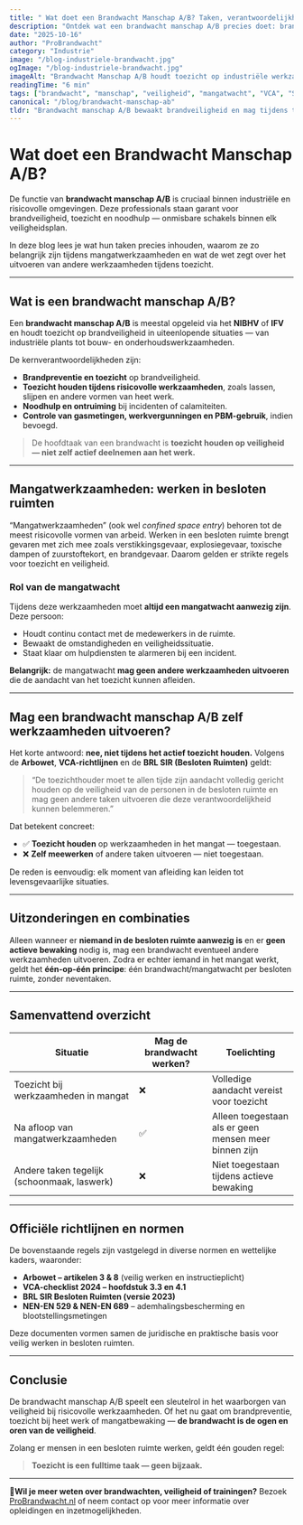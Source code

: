 ```yaml
---
title: " Wat doet een Brandwacht Manschap A/B? Taken, verantwoordelijkheden en regels"
description: "Ontdek wat een brandwacht manschap A/B precies doet: brandpreventie, toezicht bij risicovolle werkzaamheden, mangatwacht-taken en de richtlijnen vanuit Arbowet, VCA, SIR en NEN."
date: "2025-10-16"
author: "ProBrandwacht"
category: "Industrie"
image: "/blog-industriele-brandwacht.jpg"
ogImage: "/blog-industriele-brandwacht.jpg"
imageAlt: "Brandwacht Manschap A/B houdt toezicht op industriële werkzaamheden"
readingTime: "6 min"
tags: ["brandwacht", "manschap", "veiligheid", "mangatwacht", "VCA", "SIR", "Arbowet"]
canonical: "/blog/brandwacht-manschap-ab"
tldr: "Brandwacht manschap A/B bewaakt brandveiligheid en mag tijdens toezicht nooit meewerken; Arbowet, VCA en BRL SIR eisen volledige focus op toezicht in besloten ruimten."
---
```


#  Wat doet een Brandwacht Manschap A/B?

De functie van **brandwacht manschap A/B** is cruciaal binnen industriële en risicovolle omgevingen. Deze professionals staan garant voor brandveiligheid, toezicht en noodhulp — onmisbare schakels binnen elk veiligheidsplan.

In deze blog lees je wat hun taken precies inhouden, waarom ze zo belangrijk zijn tijdens mangatwerkzaamheden en wat de wet zegt over het uitvoeren van andere werkzaamheden tijdens toezicht.

---

##  Wat is een brandwacht manschap A/B?

Een **brandwacht manschap A/B** is meestal opgeleid via het **NIBHV** of **IFV** en houdt toezicht op brandveiligheid in uiteenlopende situaties — van industriële plants tot bouw- en onderhoudswerkzaamheden.

De kernverantwoordelijkheden zijn:

-  **Brandpreventie en toezicht** op brandveiligheid.
-  **Toezicht houden tijdens risicovolle werkzaamheden**, zoals lassen, slijpen en andere vormen van heet werk.
-  **Noodhulp en ontruiming** bij incidenten of calamiteiten.
-  **Controle van gasmetingen, werkvergunningen en PBM-gebruik**, indien bevoegd.

>  De hoofdtaak van een brandwacht is **toezicht houden op veiligheid — niet zelf actief deelnemen aan het werk.**

---

##  Mangatwerkzaamheden: werken in besloten ruimten

“Mangatwerkzaamheden” (ook wel *confined space entry*) behoren tot de meest risicovolle vormen van arbeid. Werken in een besloten ruimte brengt gevaren met zich mee zoals verstikkingsgevaar, explosiegevaar, toxische dampen of zuurstoftekort, en brandgevaar. Daarom gelden er strikte regels voor toezicht en veiligheid.

### Rol van de mangatwacht

Tijdens deze werkzaamheden moet **altijd een mangatwacht aanwezig zijn**. Deze persoon:

- Houdt continu contact met de medewerkers in de ruimte.
- Bewaakt de omstandigheden en veiligheidssituatie.
- Staat klaar om hulpdiensten te alarmeren bij een incident.

 **Belangrijk:** de mangatwacht **mag geen andere werkzaamheden uitvoeren** die de aandacht van het toezicht kunnen afleiden.

---

##  Mag een brandwacht manschap A/B zelf werkzaamheden uitvoeren?

Het korte antwoord: **nee, niet tijdens het actief toezicht houden.** Volgens de **Arbowet**, **VCA-richtlijnen** en de **BRL SIR (Besloten Ruimten)** geldt:

> “De toezichthouder moet te allen tijde zijn aandacht volledig gericht houden op de veiligheid van de personen in de besloten ruimte en mag geen andere taken uitvoeren die deze verantwoordelijkheid kunnen belemmeren.”

Dat betekent concreet:

- ✅ **Toezicht houden** op werkzaamheden in het mangat — toegestaan.
- ❌ **Zelf meewerken** of andere taken uitvoeren — niet toegestaan.

De reden is eenvoudig: elk moment van afleiding kan leiden tot levensgevaarlijke situaties.

---

##  Uitzonderingen en combinaties

Alleen wanneer er **niemand in de besloten ruimte aanwezig is** en er **geen actieve bewaking** nodig is, mag een brandwacht eventueel andere werkzaamheden uitvoeren. Zodra er echter iemand in het mangat werkt, geldt het **één-op-één principe**: één brandwacht/mangatwacht per besloten ruimte, zonder neventaken.

---

##  Samenvattend overzicht

| Situatie | Mag de brandwacht werken? | Toelichting |
| --- | --- | --- |
| Toezicht bij werkzaamheden in mangat | ❌ | Volledige aandacht vereist voor toezicht |
| Na afloop van mangatwerkzaamheden | ✅ | Alleen toegestaan als er geen mensen meer binnen zijn |
| Andere taken tegelijk (schoonmaak, laswerk) | ❌ | Niet toegestaan tijdens actieve bewaking |

---

##  Officiële richtlijnen en normen

De bovenstaande regels zijn vastgelegd in diverse normen en wettelijke kaders, waaronder:

- **Arbowet – artikelen 3 & 8** (veilig werken en instructieplicht)
- **VCA-checklist 2024 – hoofdstuk 3.3 en 4.1**
- **BRL SIR Besloten Ruimten (versie 2023)**
- **NEN-EN 529 & NEN-EN 689** – ademhalingsbescherming en blootstellingsmetingen

Deze documenten vormen samen de juridische en praktische basis voor veilig werken in besloten ruimten.

---

##  Conclusie

De brandwacht manschap A/B speelt een sleutelrol in het waarborgen van veiligheid bij risicovolle werkzaamheden. Of het nu gaat om brandpreventie, toezicht bij heet werk of mangatbewaking — **de brandwacht is de ogen en oren van de veiligheid**.

Zolang er mensen in een besloten ruimte werken, geldt één gouden regel:

> **Toezicht is een fulltime taak — geen bijzaak.**

---

**📍Wil je meer weten over brandwachten, veiligheid of trainingen?** Bezoek [ProBrandwacht.nl](https://www.probrandwacht.nl) of neem contact op voor meer informatie over opleidingen en inzetmogelijkheden.
